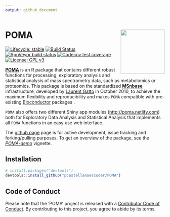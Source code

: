 ```yaml
---
output: github_document
---
```


# POMA <img src='man/figures/logo.png' align="right" height="139" />

  <!-- badges: start -->
  
  [![Lifecycle: stable](https://img.shields.io/badge/lifecycle-stable-brightgreen.svg)](https://www.tidyverse.org/lifecycle/#stable)
  [![Build Status](https://travis-ci.org/pcastellanoescuder/POMA.svg?branch=master)](https://travis-ci.org/pcastellanoescuder/POMA)
  [![AppVeyor build status](https://ci.appveyor.com/api/projects/status/github/pcastellanoescuder/POMA?branch=master&svg=true)](https://ci.appveyor.com/project/pcastellanoescuder/POMA)
  [![Codecov test coverage](https://codecov.io/gh/pcastellanoescuder/POMA/branch/master/graph/badge.svg)](https://codecov.io/gh/pcastellanoescuder/POMA?branch=master)
  [![License: GPL v3](https://img.shields.io/badge/License-GPLv3-blue.svg)](https://www.gnu.org/licenses/gpl-3.0)
  
  <!-- badges: end -->

[**POMA**](http://pcastellanoescuder.github.io/POMA/) is an R package that contains different robust functions for processing, exploratory analysis and statistical analysis of mass spectrometry data, such as metabolomics or proteomics. This package is based on the standardized [**MSnbase**](http://lgatto.github.io/MSnbase/) infrastructure, developed by [Laurent Gatto](http://lgatto.github.io/) in October 2010, to achieve the maximum flexibility and reproducibility and makes `POMA` compatible with pre-existing [Bioconductor](https://bioconductor.org) packages .

`POMA` also offers two different Shiny app modules ([http://poma.netlify.com](http://poma.netlify.com)) both for Exploratory Data Analysis and Statistical Analysis that implements all `POMA` functions in an easy use web interface.      
   
The [github page](https://github.com/pcastellanoescuder/POMA) page is for active development, issue tracking and forking/pulling purposes. To get an overview of the package, see the [*POMA-demo*](https://pcastellanoescuder.github.io/POMA/articles/POMA-demo.html) vignette.   

## Installation

```r
# install.packages("devtools")
devtools::install_github("pcastellanoescuder/POMA")
```

## Code of Conduct

Please note that the 'POMA' project is released with a [Contributor Code of Conduct](https://pcastellanoescuder.github.io/POMA/CODE_OF_CONDUCT.html). By contributing to this project, you agree to abide by its terms.  

